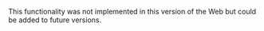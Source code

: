 <PlatformWrapper platform="web">

This functionality was not implemented in this version of the Web <Vg k="VSDK" /> but could be added to future versions.
</PlatformWrapper>

